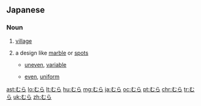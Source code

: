 ==Japanese==

===Noun===
{{ja-noun}}

# {{ja-def|村}} [[village]]
# {{ja-def|斑}} a design like [[marble]] or [[spot]]s
#* {{ja-def|むらのある}} [[uneven]], [[variable]]
#* {{ja-def|むらのない}} [[even]], [[uniform]]

[[ast:むら]]
[[lo:むら]]
[[lt:むら]]
[[hu:むら]]
[[mg:むら]]
[[ja:むら]]
[[oc:むら]]
[[pt:むら]]
[[chr:むら]]
[[tr:むら]]
[[uk:むら]]
[[zh:むら]]
